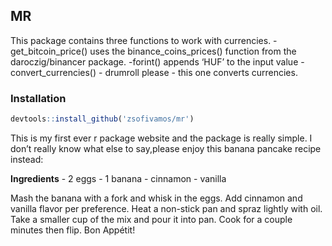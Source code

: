 ## MR

This package contains three functions to work with currencies. 
-get_bitcoin_price() uses the binance_coins_prices() function from the daroczig/binancer package.
-forint() appends 'HUF' to the input value
-convert_currencies() - drumroll please - this one converts currencies. 

### Installation

```r
devtools::install_github('zsofivamos/mr')
```

This is my first ever r package website and the package is really simple. I don't really know what else to say,please enjoy this banana pancake recipe instead:

**Ingredients**
- 2 eggs
- 1 banana
- cinnamon
- vanilla 

Mash the banana with a fork and whisk in the eggs. Add cinnamon and vanilla flavor per preference. Heat a non-stick pan and spraz lightly with oil. Take a smaller cup of the mix and pour it into pan. Cook for a couple minutes then flip. Bon Appétit! 

